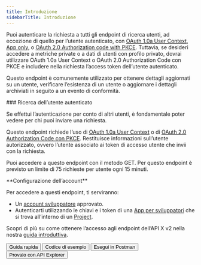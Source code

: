 ```yaml
---
title: Introduzione
sidebarTitle: Introduzione
---
```



Puoi autenticare la richiesta a tutti gli endpoint di ricerca utenti, ad eccezione di quello per l’utente autenticato, con [OAuth 1.0a User Context](/it/resources/fundamentals/authentication), [App only](/it/resources/fundamentals/authentication#app-only-authentication-and-oauth-2-0-bearer-token), o [OAuth 2.0 Authorization code with PKCE](it/resources/fundamentals/authentication#oauth-2-0-authorization-code-flow-with-pkce-2). Tuttavia, se desideri accedere a metriche private o a dati di utenti con profilo privato, dovrai utilizzare OAuth 1.0a User Context o OAuth 2.0 Authorization Code con PKCE e includere nella richiesta l’access token dell’utente autenticato.    

Questo endpoint è comunemente utilizzato per ottenere dettagli aggiornati su un utente, verificare l’esistenza di un utente o aggiornare i dettagli archiviati in seguito a un evento di conformità.

<div id="authenticated-user-lookup">
  ### Ricerca dell’utente autenticato
</div>

Se effettui l’autenticazione per conto di altri utenti, è fondamentale poter vedere per chi puoi inviare una richiesta.

Questo endpoint richiede l’uso di [OAuth 1.0a User Context](/it/resources/fundamentals/authentication) o di [OAuth 2.0 Authorization Code con PKCE](it/resources/fundamentals/authentication#oauth-2-0-authorization-code-flow-with-pkce-2). Restituisce informazioni sull’utente autorizzato, ovvero l’utente associato ai token di accesso utente che invii con la richiesta.

Puoi accedere a questo endpoint con il metodo GET. Per questo endpoint è previsto un limite di 75 richieste per utente ogni 15 minuti.

<Note>
  **Configurazione dell’account**

  Per accedere a questi endpoint, ti serviranno:

  - Un [account sviluppatore](https://developer.x.com/en/portal/petition/essential/basic-info) approvato.
  - Autenticarti utilizzando le chiavi e i token di una [App per sviluppatori](/it/resources/fundamentals/developer-apps) che si trova all’interno di un [Project](/it/resources/fundamentals/projects).

  Scopri di più su come ottenere l’accesso agli endpoint dell’API X v2 nella nostra [guida introduttiva](/it/x-api/getting-started/getting-access).
</Note>

<div className="flex space-x-2">
  <Button href="/it/x-api/posts/hide-replies/quickstart">
    Guida rapida
  </Button>

  <Button href="https://github.com/xdevplatform/Twitter-API-v2-sample-code">
    Codice di esempio
  </Button>

  <Button href="https://app.getpostman.com/run-collection/9956214-784efcda-ed4c-4491-a4c0-a26470a67400">
    Esegui in Postman
  </Button>

  <Button href="https://developer.x.com/apitools/api?endpoint=/2/users&method=get">
    Provalo con API Explorer
  </Button>
</div>